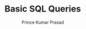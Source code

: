 ---
guideId: SQL-101
moduleId: SQL-05
title: Basic SQL Queries
description: Learn SELECT, INSERT, UPDATE, DELETE queries and basic filtering with WHERE.
author: Prince Kumar Prasad
author_url: https://www.linkedin.com/in/prince63/
---